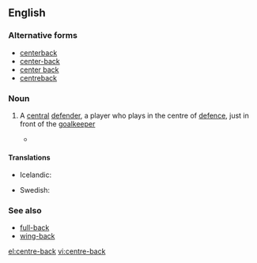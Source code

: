 ==English==

===Alternative forms===
*[[centerback]]
*[[center-back]]
*[[center back]]
*[[centreback]]

===Noun===
{{en-noun|head=[[centre]]-[[back]]}}

# {{context|soccer|lang=en}} A [[central]] [[defender]], a player who plays in the centre of [[defence]], just in front of the [[goalkeeper]]
#* {{quote-news
|year=2011
|date=March 1
|author=Phil McNulty 
|title=Chelsea   2 - 1   Man Utd
|work=BBC
|url=http://news.bbc.co.uk/sport2/hi/football/eng_prem/9405635.stm
|page=
|passage=Ferguson was incensed as referee Martin Atkinson pointed to the spot - and United's sense of injustice deepened when Nemanja Vidic was sent off in stoppage time after receiving a second yellow card for a foul on Ramires, ruling the '''centre-back''' out of the visit to Liverpool on Sunday. }}

====Translations====
{{trans-top|a central defender}}
* Icelandic: {{t|is|miðvörður|m}}
{{trans-mid}}
* Swedish: {{t+|sv|mittback|c}}
{{trans-bottom}}

===See also===
*[[full-back]]
*[[wing-back]]

[[el:centre-back]]
[[vi:centre-back]]